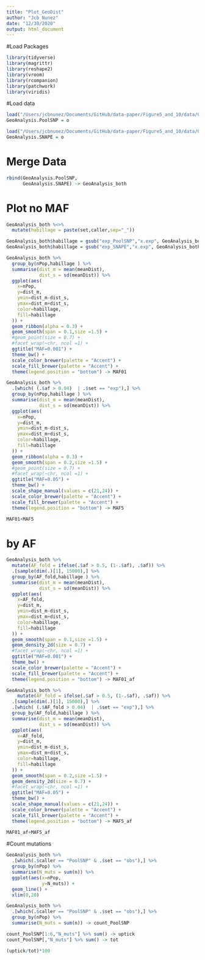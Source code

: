 ```yaml
---
title: "Plot_GeoDist"
author: "Jcb Nunez"
date: "12/30/2020"
output: html_document
---
```


#Load Packages
```r
library(tidyverse)
library(magrittr)
library(reshape2)
library(vroom)
library(rcompanion)
library(patchwork)
library(viridis)

```

#Load data
```r
load("/Users/jcbnunez/Documents/GitHub/data-paper/Figure5_and_10/data/GeoAnalysis.PoolSNP.good.samps.Rdata")
GeoAnalysis.PoolSNP = o

load("/Users/jcbnunez/Documents/GitHub/data-paper/Figure5_and_10/data/GeoAnalysis.SNAPE.good.samps.Rdata")
GeoAnalysis.SNAPE = o
```

# Merge Data
```r
rbind(GeoAnalysis.PoolSNP,
      GeoAnalysis.SNAPE) -> GeoAnalysis_both
```

# Plot no MAF
```r

GeoAnalysis_both %<>%
  mutate(habillage = paste(set,caller,sep="_"))

GeoAnalysis_both$habillage = gsub("exp_PoolSNP","x.exp", GeoAnalysis_both$habillage)
GeoAnalysis_both$habillage = gsub("exp_SNAPE","x.exp", GeoAnalysis_both$habillage)

GeoAnalysis_both %>%
  group_by(nPop,habillage ) %>%
  summarise(dist_m = mean(meanDist),
            dist_s = sd(meanDist)) %>%
  ggplot(aes(
    x=nPop,
    y=dist_m,
    ymin=dist_m-dist_s,
    ymax=dist_m+dist_s,
    color=habillage,
    fill=habillage
  )) + 
  geom_ribbon(alpha = 0.3) + 
  geom_smooth(span = 0.1,size =1.5) +
  #geom_point(size = 0.7) +
  #facet_wrap(~chr, ncol =1) +
  ggtitle("MAF=0.001") +
  theme_bw() +
  scale_color_brewer(palette = "Accent") +
  scale_fill_brewer(palette = "Accent") +
  theme(legend.position = "bottom") -> MAF01

GeoAnalysis_both %>%
  .[which( (.$af > 0.04)  | .$set == "exp"),] %>%
  group_by(nPop,habillage ) %>%
  summarise(dist_m = mean(meanDist),
            dist_s = sd(meanDist)) %>%
  ggplot(aes(
    x=nPop,
    y=dist_m,
    ymin=dist_m-dist_s,
    ymax=dist_m+dist_s,
    color=habillage,
    fill=habillage
  )) + 
  geom_ribbon(alpha = 0.3) + 
  geom_smooth(span = 0.2,size =1.5) +
  #geom_point(size = 0.7) +
  #facet_wrap(~chr, ncol =1) +
  ggtitle("MAF=0.05") +
  theme_bw() +  
  scale_shape_manual(values = c(21,24)) +
  scale_color_brewer(palette = "Accent") +
  scale_fill_brewer(palette = "Accent") +
  theme(legend.position = "bottom") -> MAF5

MAF01+MAF5

```

# by AF
```r

GeoAnalysis_both %>%
  mutate(AF_fold = ifelse(.$af > 0.5, (1-.$af), .$af)) %>%
  .[sample(dim(.)[1], 15000),] %>%
  group_by(AF_fold,habillage ) %>%
  summarise(dist_m = mean(meanDist),
            dist_s = sd(meanDist)) %>%
  ggplot(aes(
    x=AF_fold,
    y=dist_m,
    ymin=dist_m-dist_s,
    ymax=dist_m+dist_s,
    color=habillage,
    fill=habillage
  )) + 
  geom_smooth(span = 0.1,size =1.5) +
  geom_density_2d(size = 0.7) +
  #facet_wrap(~chr, ncol =1) +
  ggtitle("MAF=0.001") +
  theme_bw() +
  scale_color_brewer(palette = "Accent") +
  scale_fill_brewer(palette = "Accent") +
  theme(legend.position = "bottom") -> MAF01_af

GeoAnalysis_both %>%
    mutate(AF_fold = ifelse(.$af > 0.5, (1-.$af), .$af)) %>% 
  .[sample(dim(.)[1], 15000),] %>%
  .[which( (.$AF_fold > 0.04)  | .$set == "exp"),] %>%
  group_by(AF_fold,habillage ) %>%
  summarise(dist_m = mean(meanDist),
            dist_s = sd(meanDist)) %>%
  ggplot(aes(
    x=AF_fold,
    y=dist_m,
    ymin=dist_m-dist_s,
    ymax=dist_m+dist_s,
    color=habillage,
    fill=habillage
  )) + 
  geom_smooth(span = 0.2,size =1.5) +
  geom_density_2d(size = 0.7) +
  #facet_wrap(~chr, ncol =1) +
  ggtitle("MAF=0.05") +
  theme_bw() +  
  scale_shape_manual(values = c(21,24)) +
  scale_color_brewer(palette = "Accent") +
  scale_fill_brewer(palette = "Accent") +
  theme(legend.position = "bottom") -> MAF5_af

MAF01_af+MAF5_af
```

#Count mutations
```r
GeoAnalysis_both %>%
  .[which(.$caller == "PoolSNP" & .$set == "obs"),] %>%
  group_by(nPop) %>%
  summarise(N_muts = sum(n)) %>% 
  ggplot(aes(x=nPop, 
             y=N_muts)) +
  geom_line() +
  xlim(0,20)

GeoAnalysis_both %>%
  .[which(.$caller == "PoolSNP" & .$set == "obs"),] %>%
  group_by(nPop) %>%
  summarise(N_muts = sum(n)) -> count_PoolSNP

count_PoolSNP[1:6,"N_muts"] %>% sum() -> uptick
count_PoolSNP[,"N_muts"] %>% sum() -> tot

(uptick/tot)*100

```




